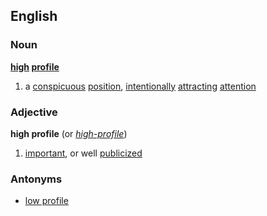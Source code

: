 ==English==
===Noun===
'''[[high]] [[profile]]'''
# a [[conspicuous]] [[position]], [[intentionally]] [[attracting]] [[attention]]
===Adjective===
'''high profile'''  (or ''[[high-profile]]'')
# [[important]], or well [[publicized]]
===Antonyms===
*[[low profile]]